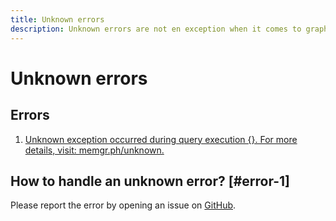 ```yaml
---
title: Unknown errors
description: Unknown errors are not en exception when it comes to graphs. Learn how to handle an unknown error at Memgraph by visiting our documentation page. 
---
```




# Unknown errors


## Errors

1. [Unknown exception occurred during query execution {}. For more details,
   visit: memgr.ph/unknown.](#error-1)

## How to handle an unknown error? [#error-1]

Please report the error by opening an issue on [GitHub](https://github.com/memgraph/memgraph/issues).

<CommunityLinks/>